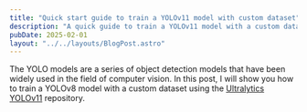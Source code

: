 ```yaml
---
title: "Quick start guide to train a YOLOv11 model with custom dataset"
description: "A quick guide to train a YOLOv11 model with a custom dataset"
pubDate: 2025-02-01
layout: "../../layouts/BlogPost.astro"
---
```


The YOLO models are a series of object detection models that have been widely used in the field of computer vision. In this post, I will show you how to train a YOLOv8 model with a custom dataset using the [Ultralytics YOLOv11](https://github.com/ultralytics/ultralytics) repository.